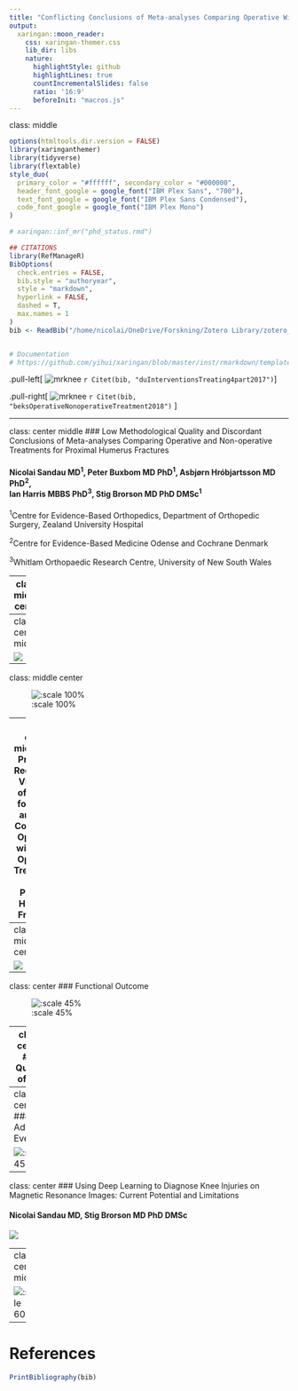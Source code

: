 ```yaml
---
title: "Conflicting Conclusions of Meta-analyses Comparing Operative With Non-operative Treatments for Proximal Humerus Fractures"
output:
  xaringan::moon_reader:
    css: xaringan-themer.css
    lib_dir: libs
    nature:
      highlightStyle: github
      highlightLines: true
      countIncrementalSlides: false
      ratio: '16:9'
      beforeInit: "macros.js"
---
```

class: middle
```r
options(htmltools.dir.version = FALSE)
library(xaringanthemer)
library(tidyverse)
library(flextable)
style_duo(
  primary_color = "#ffffff", secondary_color = "#000000",
  header_font_google = google_font("IBM Plex Sans", "700"),
  text_font_google = google_font("IBM Plex Sans Condensed"),
  code_font_google = google_font("IBM Plex Mono")
)

# xaringan::inf_mr("phd_status.rmd")

## CITATIONS
library(RefManageR)
BibOptions(
  check.entries = FALSE,
  bib.style = "authoryear",
  style = "markdown",
  hyperlink = FALSE,
  dashed = T,
  max.names = 1
)
bib <- ReadBib("/home/nicolai/OneDrive/Forskning/Zotero Library/zotero_lib.bib", check = FALSE)


# Documentation
# https://github.com/yihui/xaringan/blob/master/inst/rmarkdown/templates/xaringan/skeleton/skeleton.Rmd
```

.pull-left[
   ![mrknee](figures/du_2017_concl.png)
   `r Citet(bib, "duInterventionsTreating4part2017")`]
  
  .pull-right[
    ![mrknee](figures/beks_concl.png)
    `r Citet(bib, "beksOperativeNonoperativeTreatment2018")`
  ]

---

class: center middle
### Low Methodological Quality and Discordant Conclusions of Meta-analyses Comparing Operative and Non-operative Treatments for Proximal Humerus Fractures

#### Nicolai Sandau MD<sup>1</sup>, Peter Buxbom MD PhD<sup>1</sup>, Asbjørn Hróbjartsson MD PhD<sup>2</sup>,<br>Ian Harris MBBS PhD<sup>3</sup>, Stig Brorson MD PhD DMSc<sup>1</sup>

<sup>1</sup>Centre for Evidence-Based Orthopedics, Department of Orthopedic Surgery, Zealand University Hospital

<sup>2</sup>Centre for Evidence-Based Medicine Odense and Cochrane Denmark

<sup>3</sup>Whitlam Orthopaedic Research Centre, University of New South Wales

---
class: middle center

![](figures/publ.svg)

---
class: center middle

![](figures/stacked.svg)

---
class: middle center

![:scale 100%](figures/concl_hist.svg)

---
class: center middle
### Protocols Reduce the Vibration of Effects for Meta-analyses Comparing Operative with Non-Operative Treatments for Proximal Humerus Fractures

#### Nicolai Sandau MD<sup>1</sup>, Thomas Vedste Aagaard MSc<sup>1</sup>, Asbjørn Hróbjartsson MD PhD<sup>2</sup>,<br>Ian Harris MBBS PhD<sup>3</sup>, Stig Brorson MD PhD DMSc<sup>1</sup>

<sup>1</sup>Centre for Evidence-Based Orthopedics, Department of Orthopedic Surgery, Zealand University Hospital

<sup>2</sup>Centre for Evidence-Based Medicine Odense and Cochrane Denmark

<sup>3</sup>Whitlam Orthopaedic Research Centre, University of New South Wales

---
class: middle center

![](figures/decision_tree.svg)

---
class: center
### Functional Outcome

![:scale 45%](figures/voe_func.svg)

---
class: center
### Quality of Life

![:scale 45%](figures/voe_qol.svg)

---
class: center
### Adverse Events

![:scale 45%](figures/voe_bin.svg)

---
class: center 
### Using Deep Learning to Diagnose Knee Injuries on Magnetic Resonance Images: Current Potential and Limitations

#### Nicolai Sandau MD, Stig Brorson MD PhD DMSc

![](figures/mrknee.svg)

---
class: center middle

![:scale 60%](figures/gcsrt.png)

---
# References

```r
PrintBibliography(bib)
```
